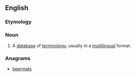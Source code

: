==English==

===Etymology===
{{blend|term|database}}

===Noun===
{{en-noun}}

# {{context|translation studies|software}} A [[database]] of [[terminology]], usually in a [[multilingual]] format.

===Anagrams===
* [[beermats#English|beermats]]